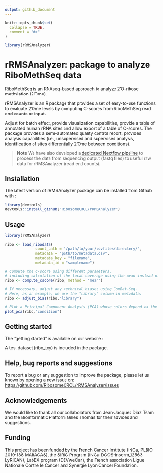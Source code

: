 ```yaml
---
output: github_document
---
```


<!-- README.md is generated from README.Rmd. Please edit that file -->

```r
knitr::opts_chunk$set(
  collapse = TRUE,
  comment = "#>"
)
```

```r
library(rRMSAnalyzer)
```

# rRMSAnalyzer: package to analyze RiboMethSeq data

RiboMethSeq is an RNAseq-based approach to analyze 2'O-ribose methylation (2'Ome).

rRMSAnalyzer is an R package that provides a set of easy-to-use functions to evaluate 2'Ome levels by computing C-scores from RiboMethSeq read end counts as input.

Adjust for batch effect, provide visualization capabilities, provide a table of annotated human rRNA sites and allow export of a table of C-scores. The package provides a semi-automated quality control report, provides analysis capabilities (i.e., unsupervised and supervised analysis, identification of sites differentially 2'Ome between conditions).

> **Note** We have also developed a [dedicated Nextflow pipeline](https://github.com/RibosomeCRCL/ribomethseq-nf) to process the data from sequencing output (fastq files) to useful raw data for rRMSAnalyzer (read end counts).

## Installation

The latest version of rRMSAnalyzer package can be installed from Github with :

```r
library(devtools)
devtools::install_github("RibosomeCRCL/rRMSAnalyzer")
```

## Usage

```r
library(rRMSAnalyzer)

ribo <- load_ribodata(
              count_path = "/path/to/your/csvfiles/directory/",
              metadata = "path/to/metadata.csv",
              metadata_key = "filename",
              metadata_id = "samplename")

# Compute the c-score using different parameters,
# including calculation of the local coverage using the mean instead of the median
ribo <- compute_cscore(ribo, method = "mean")

# If necessary, adjust any technical biases using ComBat-Seq.
# Here, as an example, we use the "library" column in metadata.
ribo <- adjust_bias(ribo,"library")

# Plot a Principal Component Analysis (PCA) whose colors depend on the "condition" column in metadata
plot_pca(ribo,"condition")
```

## Getting started

The "getting started" is available on our website :

A test dataset (ribo_toy) is included in the package.

## Help, bug reports and suggestions

To report a bug or any suggestion to improve the package, please let us known by opening a new issue on: <https://github.com/RibosomeCRCL/rRMSAnalyzer/issues>

## Acknowledgements

We would like to thank all our collaborators from Jean-Jacques Diaz Team and the Bioinformatic Platform Gilles Thomas for their advices and suggestions.

## Funding

This project has been funded by the French Cancer Institute (INCa, PLBIO 2019-138 MARACAS), the SIRIC Program (INCa-DGOS-Inserm_12563 LyRICAN), LabEX program (DEVweCan), the French association Ligue Nationale Contre le Cancer and Synergie Lyon Cancer Foundation.